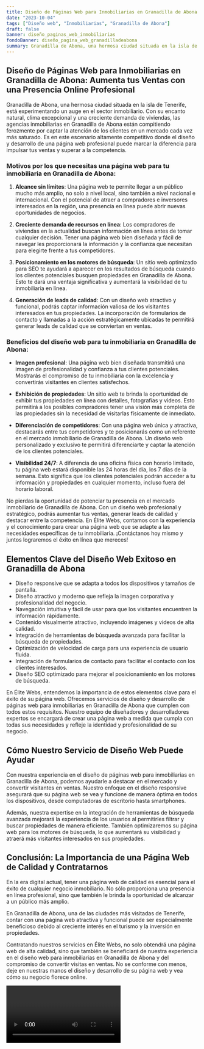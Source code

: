 ```yaml
---
title: Diseño de Páginas Web para Inmobiliarias en Granadilla de Abona
date: "2023-10-04"
tags: ["Diseño web", "Inmobiliarias", "Granadilla de Abona"]
draft: false
banner: diseño_paginas_web_inmobiliarias
fondoBanner: diseño_pagina_web_granadilladeabona
summary: Granadilla de Abona, una hermosa ciudad situada en la isla de Tenerife, está experimentando un auge en el sector inmobiliario. Con su encanto natural, clima excepcional y una creciente demanda de viviendas, las agencias inmobiliarias en Granadilla de Abona están compitiendo ferozmente por captar la atención de los clientes en un mercado cada vez más saturado. Es en este escenario altamente competitivo donde el diseño y desarrollo de una página web profesional puede marcar la diferencia para impulsar tus ventas y superar a la competencia.
---
```



## Diseño de Páginas Web para Inmobiliarias en Granadilla de Abona: Aumenta tus Ventas con una Presencia Online Profesional

Granadilla de Abona, una hermosa ciudad situada en la isla de Tenerife, está experimentando un auge en el sector inmobiliario. Con su encanto natural, clima excepcional y una creciente demanda de viviendas, las agencias inmobiliarias en Granadilla de Abona están compitiendo ferozmente por captar la atención de los clientes en un mercado cada vez más saturado. Es en este escenario altamente competitivo donde el diseño y desarrollo de una página web profesional puede marcar la diferencia para impulsar tus ventas y superar a la competencia.

### Motivos por los que necesitas una página web para tu inmobiliaria en Granadilla de Abona:

1. **Alcance sin límites**: Una página web te permite llegar a un público mucho más amplio, no solo a nivel local, sino también a nivel nacional e internacional. Con el potencial de atraer a compradores e inversores interesados en la región, una presencia en línea puede abrir nuevas oportunidades de negocios.

2. **Creciente demanda de recursos en línea**: Los compradores de viviendas en la actualidad buscan información en línea antes de tomar cualquier decisión. Tener una página web bien diseñada y fácil de navegar les proporcionará la información y la confianza que necesitan para elegirte frente a tus competidores.

3. **Posicionamiento en los motores de búsqueda**: Un sitio web optimizado para SEO te ayudará a aparecer en los resultados de búsqueda cuando los clientes potenciales busquen propiedades en Granadilla de Abona. Esto te dará una ventaja significativa y aumentará la visibilidad de tu inmobiliaria en línea.

4. **Generación de leads de calidad**: Con un diseño web atractivo y funcional, podrás captar información valiosa de los visitantes interesados en tus propiedades. La incorporación de formularios de contacto y llamadas a la acción estratégicamente ubicadas te permitirá generar leads de calidad que se conviertan en ventas.

### Beneficios del diseño web para tu inmobiliaria en Granadilla de Abona:

- **Imagen profesional**: Una página web bien diseñada transmitirá una imagen de profesionalidad y confianza a tus clientes potenciales. Mostrarás el compromiso de tu inmobiliaria con la excelencia y convertirás visitantes en clientes satisfechos.

- **Exhibición de propiedades**: Un sitio web te brinda la oportunidad de exhibir tus propiedades en línea con detalles, fotografías y videos. Esto permitirá a los posibles compradores tener una visión más completa de las propiedades sin la necesidad de visitarlas físicamente de inmediato.

- **Diferenciación de competidores**: Con una página web única y atractiva, destacarás entre tus competidores y te posicionarás como un referente en el mercado inmobiliario de Granadilla de Abona. Un diseño web personalizado y exclusivo te permitirá diferenciarte y captar la atención de los clientes potenciales.

- **Visibilidad 24/7**: A diferencia de una oficina física con horario limitado, tu página web estará disponible las 24 horas del día, los 7 días de la semana. Esto significa que los clientes potenciales podrán acceder a tu información y propiedades en cualquier momento, incluso fuera del horario laboral.

No pierdas la oportunidad de potenciar tu presencia en el mercado inmobiliario de Granadilla de Abona. Con un diseño web profesional y estratégico, podrás aumentar tus ventas, generar leads de calidad y destacar entre la competencia. En Élite Webs, contamos con la experiencia y el conocimiento para crear una página web que se adapte a las necesidades específicas de tu inmobiliaria. ¡Contáctanos hoy mismo y juntos lograremos el éxito en línea que mereces!

<GifSeo />

<Cta />

## Elementos Clave del Diseño Web Exitoso en Granadilla de Abona

- Diseño responsive que se adapta a todos los dispositivos y tamaños de pantalla.
- Diseño atractivo y moderno que refleja la imagen corporativa y profesionalidad del negocio.
- Navegación intuitiva y fácil de usar para que los visitantes encuentren la información rápidamente.
- Contenido visualmente atractivo, incluyendo imágenes y videos de alta calidad.
- Integración de herramientas de búsqueda avanzada para facilitar la búsqueda de propiedades.
- Optimización de velocidad de carga para una experiencia de usuario fluida.
- Integración de formularios de contacto para facilitar el contacto con los clientes interesados.
- Diseño SEO optimizado para mejorar el posicionamiento en los motores de búsqueda.

En Élite Webs, entendemos la importancia de estos elementos clave para el éxito de su página web. Ofrecemos servicios de diseño y desarrollo de páginas web para inmobiliarias en Granadilla de Abona que cumplen con todos estos requisitos. Nuestro equipo de diseñadores y desarrolladores expertos se encargará de crear una página web a medida que cumpla con todas sus necesidades y refleje la identidad y profesionalidad de su negocio.

## Cómo Nuestro Servicio de Diseño Web Puede Ayudar

Con nuestra experiencia en el diseño de páginas web para inmobiliarias en Granadilla de Abona, podemos ayudarle a destacar en el mercado y convertir visitantes en ventas. Nuestro enfoque en el diseño responsive asegurará que su página web se vea y funcione de manera óptima en todos los dispositivos, desde computadoras de escritorio hasta smartphones.

Además, nuestra expertise en la integración de herramientas de búsqueda avanzada mejorará la experiencia de los usuarios al permitirles filtrar y buscar propiedades de manera eficiente. También optimizaremos su página web para los motores de búsqueda, lo que aumentará su visibilidad y atraerá más visitantes interesados en sus propiedades.

## Conclusión: La Importancia de una Página Web de Calidad y Contratarnos

En la era digital actual, tener una página web de calidad es esencial para el éxito de cualquier negocio inmobiliario. No sólo proporciona una presencia en línea profesional, sino que también le brinda la oportunidad de alcanzar a un público más amplio.

En Granadilla de Abona, una de las ciudades más visitadas de Tenerife, contar con una página web atractiva y funcional puede ser especialmente beneficioso debido al creciente interés en el turismo y la inversión en propiedades.

Contratando nuestros servicios en Élite Webs, no solo obtendrá una página web de alta calidad, sino que también se beneficiará de nuestra experiencia en el diseño web para inmobiliarias en Granadilla de Abona y del compromiso de convertir visitas en ventas. No se conforme con menos, deje en nuestras manos el diseño y desarrollo de su página web y vea cómo su negocio florece online.

<Video />

<CtaBot job="Inmobiliarias" city="Granadilla de Abona" />

<Gmaps query="Granadilla de Abona+españa+maps" />
